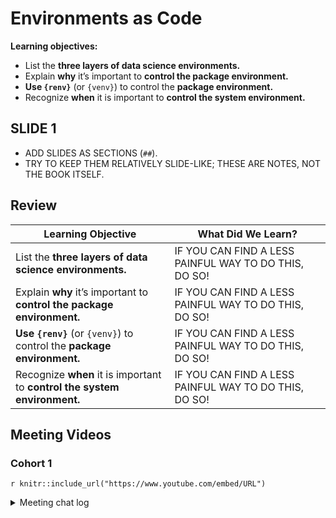 # Environments as Code

**Learning objectives:**

- List the **three layers of data science environments.**
- Explain **why** it's important to **control the package environment.**
- **Use `{renv}`** (or `{venv}`) to control the **package environment.**
- Recognize **when** it is important to **control the system environment.**

## SLIDE 1

- ADD SLIDES AS SECTIONS (`##`).
- TRY TO KEEP THEM RELATIVELY SLIDE-LIKE; THESE ARE NOTES, NOT THE BOOK ITSELF.

## Review

+---------------------------------------+--------------------------------------+
| Learning Objective                    | What Did We Learn?                   |
+=======================================+======================================+
| List the **three layers of data       | IF YOU CAN FIND A LESS PAINFUL WAY TO|
| science environments.**               | DO THIS, DO SO!                      |
+---------------------------------------+--------------------------------------+
| Explain **why** it's important to     | IF YOU CAN FIND A LESS PAINFUL WAY TO|
| **control the package environment.**  | DO THIS, DO SO!                      |
+---------------------------------------+--------------------------------------+
| **Use `{renv}`** (or `{venv}`) to     | IF YOU CAN FIND A LESS PAINFUL WAY TO|
| control the **package environment.**  | DO THIS, DO SO!                      |
+---------------------------------------+--------------------------------------+
| Recognize **when** it is important to | IF YOU CAN FIND A LESS PAINFUL WAY TO|
| **control the system environment.**   | DO THIS, DO SO!                      |
+---------------------------------------+--------------------------------------+

## Meeting Videos

### Cohort 1

`r knitr::include_url("https://www.youtube.com/embed/URL")`

<details>
<summary> Meeting chat log </summary>

```
LOG
```
</details>
